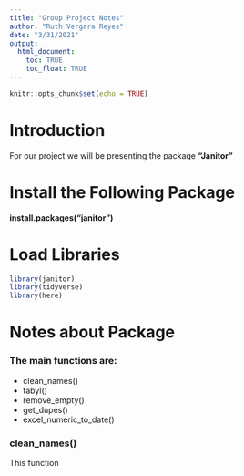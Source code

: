 ```yaml
---
title: "Group Project Notes"
author: "Ruth Vergara Reyes"
date: "3/31/2021"
output: 
  html_document:
    toc: TRUE
    toc_float: TRUE
---
```


```r
knitr::opts_chunk$set(echo = TRUE)
```

# Introduction

For our project we will be presenting the package **"Janitor"**


# Install the Following Package

**install.packages("janitor")**


# Load Libraries
```r
library(janitor)
library(tidyverse)
library(here)
```


# Notes about Package


### The main functions are:

-  clean_names()
-  tabyl()
-  remove_empty()
-  get_dupes()
-  excel_numeric_to_date()


### clean_names()

This function 
